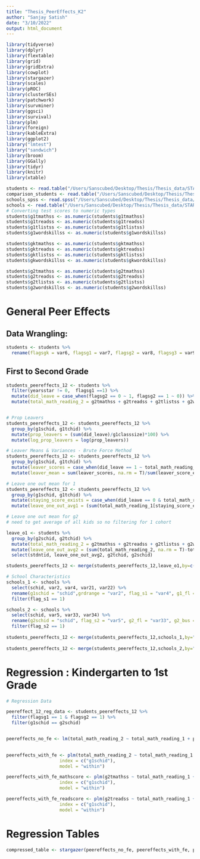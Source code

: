 ```yaml
---
title: "Thesis_PeerEffects_K2"
author: "Sanjay Satish"
date: "3/10/2022"
output: html_document
---
```


```r
library(tidyverse)
library(dplyr)
library(flextable)
library(grid)
library(gridExtra)
library(cowplot)
library(stargazer)
library(scales)
library(pROC)
library(clusterSEs)
library(patchwork)
library(survminer)
library(ggsci)
library(survival)
library(plm)
library(foreign)
library(kableExtra)
library(ggplot2)
library("lmtest")
library("sandwich")
library(broom)
library(GGally)
library(tidyr)
library(knitr)
library(xtable)

students <- read.table("/Users/Sanscubed/Desktop/Thesis/Thesis_data/STAR_Archive/STAR_Students.tab", header = T, sep = "\t", fill = TRUE)
comparison_students <- read.table("/Users/Sanscubed/Desktop/Thesis/Thesis_data/STAR_Archive/Comparison_Students.tab", header = T, sep = "\t", fill = TRUE)
schools_spss <- read.spss("/Users/Sanscubed/Desktop/Thesis/Thesis_data/STAR_Archive/Project STAR/STAR_K-3_Schools.sav", to.data.frame=TRUE)
schools <- read.table("/Users/Sanscubed/Desktop/Thesis/Thesis_data/STAR_Archive/STAR_K-3_Schools.tab", header = T, sep = "\t", fill = TRUE)
# Converting test scores to numeric types
students$g1tmathss <- as.numeric(students$g1tmathss)
students$g1treadss <- as.numeric(students$g1treadss)
students$g1tlistss <- as.numeric(students$g1tlistss)
students$g1wordskillss <- as.numeric(students$g1wordskillss)

students$gktmathss <- as.numeric(students$gktmathss)
students$gktreadss <- as.numeric(students$gktreadss)
students$gktlistss <- as.numeric(students$gktlistss)
students$gkwordskillss <- as.numeric(students$gkwordskillss)

students$g2tmathss <- as.numeric(students$g2tmathss)
students$g2treadss <- as.numeric(students$g2treadss)
students$g2tlistss <- as.numeric(students$g2tlistss)
students$g2wordskillss <- as.numeric(students$g2wordskillss)

```

# General Peer Effects

## Data Wrangling:

```r
students <- students %>%
  rename(flagsgk = var6, flagsg1 = var7, flagsg2 = var8, flagsg3 = var9) 
```

## First to Second Grade

```r
students_peereffects_12 <- students %>%
  filter(yearsstar != 0,  flagsg1 ==1) %>%
  mutate(did_leave = case_when(flagsg2 == 0 ~ 1, flagsg2 == 1 ~ 0)) %>%
  mutate(total_math_reading_2 = g2tmathss + g2treadss + g2tlistss + g2wordskillss, total_math_reading_1 = g1tmathss + g1treadss + g1tlistss + g1wordskillss, switched_schools = case_when(g2schid == g1schid ~ 0, g2schid != g1schid ~ 1), g2t_masters = case_when(g2thighdegree == 2 | g2thighdegree == 1 ~ 0, g2thighdegree >= 3 ~ 1), g1t_masters = case_when(g1thighdegree == 2 | g1thighdegree == 1 ~ 0, g1thighdegree >= 3 ~ 1)) 


# Prop Leavers
students_peereffects_12 <- students_peereffects_12 %>%
  group_by(g1schid, g1tchid) %>%
  mutate(prop_leavers = (sum(did_leave)/g1classsize)*100) %>%
  mutate(log_prop_leavers = log(prop_leavers))

# Leaver Means & Variances - Brute Force Method
students_peereffects_12 <- students_peereffects_12 %>%
  group_by(g1schid, g1tchid) %>%
  mutate(leaver_scores = case_when(did_leave == 1 ~ total_math_reading_1, did_leave == 0 ~ 0), leaver_score_exists = case_when(did_leave == 1 & total_math_reading_1 >= 0 ~ 1, did_leave == 0 ~ 0)) %>%
  mutate(leaver_mean = sum(leaver_scores, na.rm = T)/sum(leaver_score_exists, na.rm = T), leaver_variance = var(leaver_scores[leaver_scores!=0], na.rm=T))
```

```r
# Leave one out mean for 1
students_peereffects_12 <- students_peereffects_12 %>%
  group_by(g1schid, g1tchid) %>%
  mutate(staying_score_exists = case_when(did_leave == 0 & total_math_reading_1 >= 0 ~ 1, did_leave == 1 ~ 0)) %>%
  mutate(leave_one_out_avg1 = (sum(total_math_reading_1[staying_score_exists==1], na.rm = T)-total_math_reading_1) / (sum(staying_score_exists, na.rm = T) -1)) 

# Leave one out mean for g2
# need to get average of all kids so no filtering for 1 cohort

leave_o1 <- students %>%
  group_by(g2schid, g2tchid) %>%
  mutate(total_math_reading_2 = g2tmathss + g2treadss + g2tlistss + g2wordskillss) %>%
  mutate(leave_one_out_avg2 = (sum(total_math_reading_2, na.rm = T)-total_math_reading_2)/(length(total_math_reading_2[!is.na(total_math_reading_2)])-1)) %>%
  select(stdntid, leave_one_out_avg2, g2tchid, g2schid)

students_peereffects_12 <- merge(students_peereffects_12,leave_o1,by=c("stdntid", "g2tchid", "g2schid"))

# School Characteristics
schools_1 <- schools %>%
  select(schid, var2, var4, var21, var22) %>%
  rename(g1schid = "schid",grdrange = "var2", flag_s1 = "var4", g1_fl = "var21", g1_bus = "var22") %>%
  filter(flag_s1 == 1)

schools_2 <- schools %>%
  select(schid, var5, var33, var34) %>%
  rename(g2schid = "schid", flag_s2 = "var5", g2_fl = "var33", g2_bus = "var34") %>%
  filter(flag_s2 == 1) 
  
students_peereffects_12 <- merge(students_peereffects_12,schools_1,by="g1schid")
  
students_peereffects_12 <- merge(students_peereffects_12,schools_2,by="g2schid")


```

# Regression : Kindergarten to 1st Grade

```r
# Regression Data

peereffect_12_reg_data <- students_peereffects_12 %>%
  filter(flagsg1 == 1 & flagsg2 == 1) %>%
  filter(g1schid == g2schid)


peereffects_no_fe <- lm(total_math_reading_2 ~ total_math_reading_1 + prop_leavers + leaver_mean + leaver_variance + prop_leavers * leaver_mean + prop_leavers * leaver_variance + as.factor(g1classtype) + as.factor(g2classtype) + leave_one_out_avg1 + leave_one_out_avg2 + as.factor(race) + as.factor(gender) + as.factor(g1freelunch) + as.factor(g2freelunch) + g1absent + as.factor(g1speced) + as.factor(g1specin) + as.factor(g2trace) + as.factor(g2t_masters) + g2tyears + as.factor(g1trace) + as.factor(g1t_masters) + g1tyears + as.factor(g2surban) + as.factor(grdrange) + g2_fl + g2_bus + g1_fl + g1_bus, data = peereffect_12_reg_data)
 

peereffects_with_fe <- plm(total_math_reading_2 ~ total_math_reading_1 + prop_leavers + leaver_mean + leaver_variance + prop_leavers * leaver_mean + prop_leavers * leaver_variance + as.factor(g1classtype) + as.factor(g2classtype) + leave_one_out_avg1 + leave_one_out_avg2 + as.factor(race) + as.factor(gender) + as.factor(g1freelunch) + as.factor(g2freelunch) + g1absent + as.factor(g1speced) + as.factor(g1specin) + as.factor(g2trace) + as.factor(g2t_masters) + g2tyears + as.factor(g1trace) + as.factor(g1t_masters) + g1tyears + as.factor(g2surban) + as.factor(grdrange) + g2_fl + g2_bus + g1_fl + g1_bus, data = peereffect_12_reg_data,
                    index = c("g1schid"), 
                    model = "within")

peereffects_with_fe_mathscore <- plm(g2tmathss ~ total_math_reading_1 + prop_leavers + leaver_mean + leaver_variance + prop_leavers * leaver_mean + prop_leavers * leaver_variance + as.factor(g1classtype) + as.factor(g2classtype) + leave_one_out_avg1 + leave_one_out_avg2 + as.factor(race) + as.factor(gender) + as.factor(g1freelunch) + as.factor(g2freelunch) + g1absent + as.factor(g1speced) + as.factor(g1specin) + as.factor(g2trace) + as.factor(g2t_masters) + g2tyears + as.factor(g1trace) + as.factor(g1t_masters) + g1tyears + as.factor(g2surban) + as.factor(grdrange) + g2_fl + g2_bus + g1_fl + g1_bus, data = peereffect_12_reg_data,
                    index = c("g1schid"), 
                    model = "within")

peereffects_with_fe_readscore <- plm(g2treadss ~ total_math_reading_1 + prop_leavers + leaver_mean + leaver_variance + prop_leavers * leaver_mean + prop_leavers * leaver_variance + as.factor(g1classtype) + as.factor(g2classtype) + leave_one_out_avg1 + leave_one_out_avg2 + as.factor(race) + as.factor(gender) + as.factor(g1freelunch) + as.factor(g2freelunch) + g1absent + as.factor(g1speced) + as.factor(g1specin) + as.factor(g2trace) + as.factor(g2t_masters) + g2tyears + as.factor(g1trace) + as.factor(g1t_masters) + g1tyears + as.factor(g2surban) + as.factor(grdrange) + g2_fl + g2_bus + g1_fl + g1_bus, data = peereffect_12_reg_data,
                    index = c("g1schid"), 
                    model = "within")
```

# Regression Tables 

```r
compressed_table <- stargazer(peereffects_no_fe, peereffects_with_fe, peereffects_with_fe_mathscore, peereffects_with_fe_readscore, title="Coefficient-Level Estimates for Peer Effects among Kindergarten Entry Cohort", align=TRUE, type = 'latex', header = FALSE, single.row = FALSE, column.sep.width = "3pt", font.size = "small", omit.stat=c("f"), model.names = FALSE, notes.align = "l", omit = c("gender", "race", "g2tyears", "g2absent", "grdrange", "g2_fl", "g2_bus", "g1freelunch", "g1absent", "g2speced", "g2specin", 'g1speced', "g1specin", "g2trace", "g2t_masters", "g1trace",  "g1t_masters",  "g1tyears",  "g2surban", "g1_fl", "g1_bus"), add.lines=list(c("Fixed Effects", "No", "Yes", "Yes", "Yes")))

```